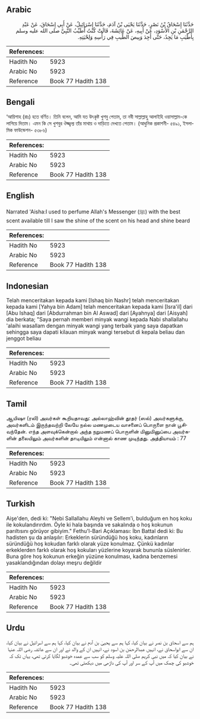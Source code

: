 ## Arabic


<div dir="rtl" lang="ar" style={{fontSize:'larger',backgroundColor:'#f8f9fa',padding:20}}>
حَدَّثَنَا إِسْحَاقُ بْنُ نَصْرٍ، حَدَّثَنَا يَحْيَى بْنُ آدَمَ، حَدَّثَنَا إِسْرَائِيلُ، عَنْ أَبِي إِسْحَاقَ، عَنْ عَبْدِ الرَّحْمَنِ بْنِ الأَسْوَدِ، عَنْ أَبِيهِ، عَنْ عَائِشَةَ، قَالَتْ كُنْتُ أُطَيِّبُ النَّبِيَّ صلى الله عليه وسلم بِأَطْيَبِ مَا يَجِدُ، حَتَّى أَجِدَ وَبِيصَ الطِّيبِ فِي رَأْسِهِ وَلِحْيَتِهِ‏.‏
</div>
<div style={{backgroundColor:'#f8f9fa',padding:20, marginBottom: 10}}><table> <thead> <tr> <th>References:</th> <th></th> </tr> </thead> <tbody><tr><td>Hadith No</td><td>5923</td></tr><tr><td>Arabic No</td><td>5923</td></tr><tr><td>Reference</td><td>Book 77 Hadith 138</td></tr></tbody></table></div>

## Bengali


<div dir="ltr" lang="bn" style={{fontSize:'larger',backgroundColor:'#f8f9fa',padding:20}}>
‘আয়িশাহ (রাঃ) হতে বর্ণিত। তিনি বলেন, আমি যত উৎকৃষ্ট খুশবু পেতাম, তা নবী সাল্লাল্লাহু আলাইহি ওয়াসাল্লাম-কে লাগিয়ে দিতাম। এমন কি সে খুশবুর ঔজ্জ্বল্য তাঁর মাথায় ও দাড়িতে দেখতে পেতাম। (আধুনিক প্রকাশনী- ৫৪৯১, ইসলামিক ফাউন্ডেশন- ৫৩৮৬)
</div>
<div style={{backgroundColor:'#f8f9fa',padding:20, marginBottom: 10}}><table> <thead> <tr> <th>References:</th> <th></th> </tr> </thead> <tbody><tr><td>Hadith No</td><td>5923</td></tr><tr><td>Arabic No</td><td>5923</td></tr><tr><td>Reference</td><td>Book 77 Hadith 138</td></tr></tbody></table></div>

## English


<div dir="ltr" lang="en" style={{fontSize:'larger',backgroundColor:'#f8f9fa',padding:20}}>
Narrated 'Aisha:I used to perfume Allah's Messenger (ﷺ) with the best scent available till I saw the shine of the scent on his head and shine beard
</div>
<div style={{backgroundColor:'#f8f9fa',padding:20, marginBottom: 10}}><table> <thead> <tr> <th>References:</th> <th></th> </tr> </thead> <tbody><tr><td>Hadith No</td><td>5923</td></tr><tr><td>Arabic No</td><td>5923</td></tr><tr><td>Reference</td><td>Book 77 Hadith 138</td></tr></tbody></table></div>

## Indonesian


<div dir="ltr" lang="id" style={{fontSize:'larger',backgroundColor:'#f8f9fa',padding:20}}>
Telah menceritakan kepada kami [Ishaq bin Nashr] telah menceritakan kepada kami [Yahya bin Adam] telah menceritakan kepada kami [Isra'il] dari [Abu Ishaq] dari [Abdurrahman bin Al Aswad] dari [Ayahnya] dari [Aisyah] dia berkata; "Saya pernah memberi minyak wangi kepada Nabi shallallahu 'alaihi wasallam dengan minyak wangi yang terbaik yang saya dapatkan sehingga saya dapati kilauan minyak wangi tersebut di kepala beliau dan jenggot beliau
</div>
<div style={{backgroundColor:'#f8f9fa',padding:20, marginBottom: 10}}><table> <thead> <tr> <th>References:</th> <th></th> </tr> </thead> <tbody><tr><td>Hadith No</td><td>5923</td></tr><tr><td>Arabic No</td><td>5923</td></tr><tr><td>Reference</td><td>Book 77 Hadith 138</td></tr></tbody></table></div>

## Tamil


<div dir="ltr" lang="ta" style={{fontSize:'larger',backgroundColor:'#f8f9fa',padding:20}}>
ஆயிஷா (ரலி) அவர்கள் கூறியதாவது: அல்லாஹ்வின் தூதர் (ஸல்) அவர்களுக்கு, அவர்களிடம் இருந்தவற்றி லேயே நல்ல மணமுடைய வாசனைப் பொருளை நான் பூசிவந்தேன். எந்த அளவுக்கென்றால் அந்த நறுமணப் பொருளின் மினுமினுப்பை அவர்களின் தலையிலும் அவர்களின் தாடியிலும் என்னால் காண முடிந்தது. அத்தியாயம் : 77
</div>
<div style={{backgroundColor:'#f8f9fa',padding:20, marginBottom: 10}}><table> <thead> <tr> <th>References:</th> <th></th> </tr> </thead> <tbody><tr><td>Hadith No</td><td>5923</td></tr><tr><td>Arabic No</td><td>5923</td></tr><tr><td>Reference</td><td>Book 77 Hadith 138</td></tr></tbody></table></div>

## Turkish


<div dir="ltr" lang="tr" style={{fontSize:'larger',backgroundColor:'#f8f9fa',padding:20}}>
Aişe'den, dedi ki: "Nebi Sallallahu Aleyhi ve Sellem'i, bulduğum en hoş koku ile kokulandırırdım. Öyle ki hala başında ve sakalında o hoş kokunun parıltısını görüyor gibiyim." Fethu'l-Bari Açıklaması: İbn Battal dedi ki: Bu hadisten şu da anlaşılır: Erkeklerin süründüğü hoş koku, kadınların süründüğü hoş kokudan farklı olarak yüze konulmaz. Çünkü kadınlar erkeklerden farklı olarak hoş kokuları yüzlerine koyarak bununla süslenirler. Buna göre hoş kokunun erkeğin yüzüne konulması, kadına benzemesi yasaklandığından dolayı meşru değildir
</div>
<div style={{backgroundColor:'#f8f9fa',padding:20, marginBottom: 10}}><table> <thead> <tr> <th>References:</th> <th></th> </tr> </thead> <tbody><tr><td>Hadith No</td><td>5923</td></tr><tr><td>Arabic No</td><td>5923</td></tr><tr><td>Reference</td><td>Book 77 Hadith 138</td></tr></tbody></table></div>

## Urdu


<div dir="rtl" lang="ur" style={{fontSize:'larger',backgroundColor:'#f8f9fa',padding:20}}>
ہم سے اسحاق بن نصر نے بیان کیا، کہا ہم سے یحییٰ بن آدم نے بیان کیا، کہا ہم سے اسرائیل نے بیان کیا، ان سے ابواسحاق نے، انہیں عبدالرحمٰن بن اسود نے، انہیں ان کے والد نے اور ان سے عائشہ رضی اللہ عنہا نے بیان کیا کہ میں نبی کریم صلی اللہ علیہ وسلم کو سب سے عمدہ خوشبو لگایا کرتی تھی، یہاں تک کہ خوشبو کی چمک میں آپ کے سر اور آپ کی داڑھی میں دیکھتی تھی۔
</div>
<div style={{backgroundColor:'#f8f9fa',padding:20, marginBottom: 10}}><table> <thead> <tr> <th>References:</th> <th></th> </tr> </thead> <tbody><tr><td>Hadith No</td><td>5923</td></tr><tr><td>Arabic No</td><td>5923</td></tr><tr><td>Reference</td><td>Book 77 Hadith 138</td></tr></tbody></table></div>